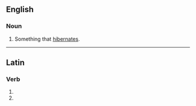 ==English==

===Noun===
{{en-noun}}

# Something that [[hibernate]]s.

----

==Latin==

===Verb===
{{la-verb-form|hībernātor}}

# {{inflection of|hībernō||2|s|futr|pasv|impr|lang=la}}
# {{inflection of|hībernō||3|s|futr|pasv|impr|lang=la}}